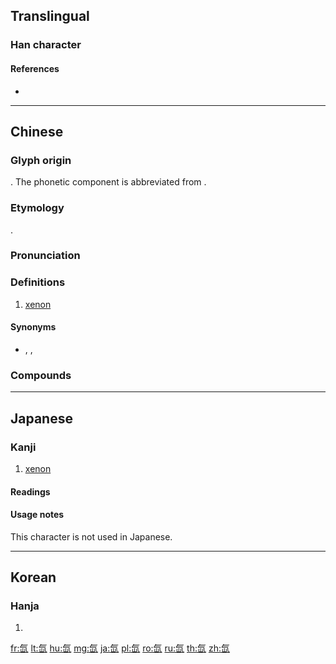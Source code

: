 {{character info/new}}
{{also|氠}}
==Translingual==

===Han character===
{{Han char|rn=84|rad=气|as=03|sn=7|four=80717|canj=ONU|ids=⿹气山}}

====References====
* {{Han ref|kx=0599.041|dkj=17047|hdz=32010.070|uh=6C19|ud=27673|bh=CB49|bd=52041}}

----

==Chinese==
{{zh-forms}}
{{wikipedia|lang=zh}}

===Glyph origin===
{{Han etym}}
{{Han compound|气|c1=s|t1=gas|山|c2=p|ls=psc|t2=mountain}}. The phonetic component is abbreviated from {{och-l|仙|celestial being}}.

===Etymology===
{{bor|zh|en|xenon|'''xen'''on}}.

===Pronunciation===
{{zh-pron
|m=xiān
|c=sin1
|cat=n
}}

===Definitions===
{{zh-hanzi}}

# {{lb|zh|chemistry}} [[xenon]]

====Synonyms====
* {{qualifier|obsolete}} {{zh-l|氠}}, {{zh-l|氥}}, {{zh-l|𣱧}}

===Compounds===
{{zh-der|氙氣|四氟化氙|六氟合鉑酸氙|二氟化氙|六氟化氙|二氯化氙|二氧化氙|三氧化氙|四氧化氙}}

{{zh-cat|Chemical elements}}

----

==Japanese==

===Kanji===
{{ja-kanji|grade=|rs=气03}}

# [[xenon]]

====Readings====
{{ja-readings
|goon=[[せん]] (sen)
|kanon=[[せん]] (sen)
}}

====Usage notes====
This character is not used in Japanese.

----

==Korean==

===Hanja===
{{ko-hanja|hangeul=선|eumhun=|rv=seon|mr=sŏn|y=sen}}

# {{defn|lang=ko|sort=气03}}

[[fr:氙]]
[[lt:氙]]
[[hu:氙]]
[[mg:氙]]
[[ja:氙]]
[[pl:氙]]
[[ro:氙]]
[[ru:氙]]
[[th:氙]]
[[zh:氙]]
